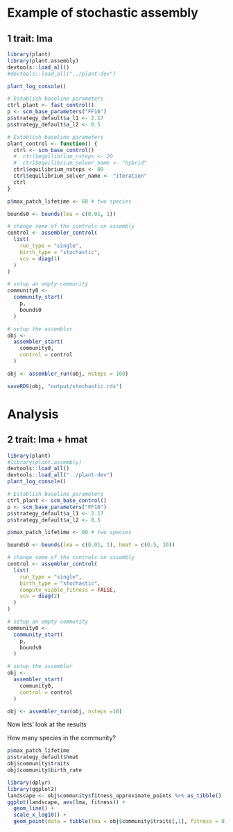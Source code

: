 
# Example of stochastic assembly

## 1 trait: lma

```r
library(plant)
library(plant.assembly)
devtools::load_all()
#devtools::load_all("../plant-dev")

plant_log_console()

# Establish baseline parameters
ctrl_plant <- fast_control()
p <- scm_base_parameters("FF16")
p$strategy_default$a_l1 <- 2.17
p$strategy_default$a_l2 <- 0.5

# Establish baseline parameters
plant_control <- function() {
  ctrl <- scm_base_control()
  #  ctrl$equilibrium_nsteps <- 20
  #  ctrl$equilibrium_solver_name <- "hybrid"
  ctrl$equilibrium_nsteps <- 80
  ctrl$equilibrium_solver_name <- "iteration"
  ctrl
}

p$max_patch_lifetime <- 60 # two species

bounds0 <- bounds(lma = c(0.01, 1))

# change some of the controls on assembly
control <- assembler_control(
  list(
    run_type = "single",
    birth_type = "stochastic",
    vcv = diag(1)
  )
)

# setup an empty community
community0 <-
  community_start(
    p, 
    bounds0
  )

# setup the assembler
obj <- 
  assembler_start(
    community0, 
    control = control
  )

obj <- assembler_run(obj, nsteps = 100)

saveRDS(obj, "output/stochastic.rds")
```

# Analysis




## 2 trait: lma + hmat


```r
library(plant)
#library(plant.assembly)
devtools::load_all()
devtools::load_all("../plant-dev")
plant_log_console()

# Establish baseline parameters
ctrl_plant <- scm_base_control()
p <- scm_base_parameters("FF16")
p$strategy_default$a_l1 <- 2.17
p$strategy_default$a_l2 <- 0.5

p$max_patch_lifetime <- 60 # two species

bounds0 <- bounds(lma = c(0.01, 1), hmat = c(0.5, 30))

# change some of the controls on assembly
control <- assembler_control(
  list(
    run_type = "single",
    birth_type = "stochastic",
    compute_viable_fitness = FALSE,
    vcv = diag(2)
  )
)

# setup an empty community
community0 <- 
  community_start(
    p, 
    bounds0
  )

# setup the assembler
obj <- 
  assembler_start(
    community0, 
    control = control
  )

obj <- assembler_run(obj, nsteps =10)
```



Now lets' look at the results

How many species in the community?
```r
p$max_patch_lifetime
p$strategy_default$hmat
obj$community$traits
obj$community$birth_rate
```

```r
library(dplyr)
library(ggplot2)
landscape <- obj$community$fitness_approximate_points %>% as_tibble()
ggplot(landscape, aes(lma, fitness)) + 
  geom_line() +
  scale_x_log10() +
  geom_point(data = tibble(lma = obj$community$traits[,1], fitness = 0), col="red")
```

